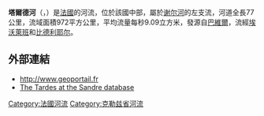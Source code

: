 {{noteTA
|G1=法国地名
|G2=单位
}}
{{Infobox river
  | name              = 塔爾德河
  | native_name       = Tardes
  | image             = PontSuspenduTardes1.jpg
  | image_caption     = [[埃沃萊班|埃沃萊班]]和[[比德利耶尔|比德利耶尔]]之间悬索桥下的塔爾德河
  | source1_location  = [[巴维尔|巴维尔]]
  | source1_coordinates= {{coord|45|52|39|N|02|25|06|E}}
  | mouth_location    = [[谢尔河|谢尔河]]
  | mouth_coordinates = {{coord|46|14|15|N|02|30|48|E|display=inline,title}}
  | progression       = {{RCher}}
  | subdivision_type1 = [[世界政區索引|国家]]
  | subdivision_name1 = {{FR}}
  | length            = {{convert|77.3|km|mi|abbr=on}}
  | source1_elevation = {{convert|720|m|ft|abbr=on}}
  | mouth_elevation   = {{convert|290|m|ft|abbr=on}}
  | discharge1_avg    = {{convert|9.09|m3/s|cuft/s|abbr=on}}
  | basin_size        = {{convert|972|km2|sqmi|abbr=on}}
}}
'''塔爾德河'''（{{lang-fr|Tardes}}，{{IPA-fr|taʁd}}）是[[法國|法國]]的河流，位於該國中部，屬於[[谢尔河|谢尔河]]的左支流，河道全長77公里，流域面積972平方公里，平均流量每秒9.09立方米，發源自[[巴维尔|巴維爾]]，流經[[埃沃萊班|埃沃萊班]]和[[比德利耶尔|比德利耶尔]]。

==外部連結==
*http://www.geoportail.fr {{Wayback|url=http://www.geoportail.fr/ |date=20101215171356 }}
*[http://sandre.eaufrance.fr/app/chainage/courdo/htm/K51-030-.php?cg=K51-030- The Tardes at the Sandre database]

{{France-geo-stub}}
[[Category:法國河流|Category:法國河流]]
[[Category:克勒兹省河流|Category:克勒兹省河流]]